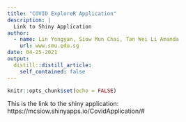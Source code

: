 ```yaml
---
title: "COVID ExploreR Application"
description: |
  Link to Shiny Application
author:
  - name: Lin Yongyan, Siow Mun Chai, Tan Wei Li Amanda
    url: www.smu.edu.sg
date: 04-25-2021
output:
  distill::distill_article:
    self_contained: false
---
```



```r
knitr::opts_chunk$set(echo = FALSE)
```

This is the link to the shiny application:  https://mcsiow.shinyapps.io/CovidApplication/#